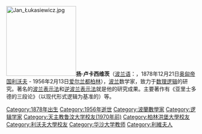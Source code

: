 [[File:Jan_Łukasiewicz.jpg|185px]]'''扬·卢卡西维茨'''（[[波兰语|波兰语]]：'''{{lang|pl|Jan Łukasiewicz}}'''，1878年12月21日[[奥匈帝国|奥匈帝国]][[利沃夫|利沃夫]] - 1956年2月13日[[爱尔兰|爱尔兰]][[都柏林|都柏林]]），[[波兰|波兰]]数学家，致力于[[数理逻辑|数理逻辑]]的研究。著名的[[波兰表示法|波兰表示法]]和[[逆波兰表示法|逆波兰表示法]]就是他的研究成果。主要著作有《亚里士多德的三段论》（以现代形式逻辑为基准的）等。

{{Authority control}}
{{Poland-bio-stub}}
{{數學家小作品}}

{{DEFAULTSORT:Lukasiewicz, Jan}}
[[Category:1878年出生|Category:1878年出生]]
[[Category:1956年逝世|Category:1956年逝世]]
[[Category:波蘭數學家|Category:波蘭數學家]]
[[Category:逻辑学家|Category:逻辑学家]]
[[Category:天主教鲁汶大学校友(1970年前)|Category:天主教鲁汶大学校友(1970年前)]]
[[Category:柏林洪堡大學校友|Category:柏林洪堡大學校友]]
[[Category:利沃夫大學校友|Category:利沃夫大學校友]]
[[Category:华沙大学教师|Category:华沙大学教师]]
[[Category:利維夫人|Category:利維夫人]]